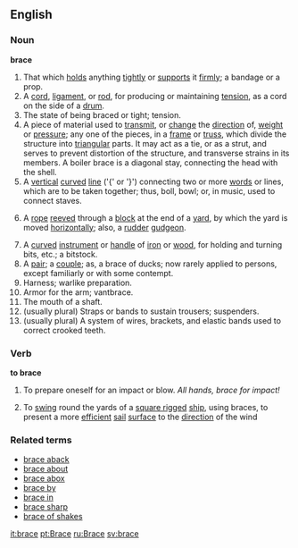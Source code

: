 ==English==

===Noun===

'''brace'''

#That which [[hold]]s anything [[tightly]] or [[supports]] it [[firmly]]; a bandage or a prop.
#A [[cord]], [[ligament]], or [[rod]], for producing or maintaining [[tension]], as a cord on the side of a [[drum]].
#The state of being braced or tight; tension.
#A piece of material used to [[transmit]], or [[change]] the [[direction]] of, [[weight]] or [[pressure]]; any one of the pieces, in a [[frame]] or [[truss]], which divide the structure into [[triangular]] parts. It may act as a tie, or as a strut, and serves to prevent distortion of the structure, and transverse strains in its members. A boiler brace is a diagonal stay, connecting the head with the shell.
#A [[vertical]] [[curved]] [[line]] ('{' or '}') connecting two or more [[word]]s or lines, which are to be taken together; thus, boll, bowl; or, in music, used to connect staves.
#{{nautical}} A [[rope]] [[reeved]] through a [[block]] at the end of a [[yard]], by which the yard is moved [[horizontally]]; also, a [[rudder]] [[gudgeon]].
#A [[curved]] [[instrument]] or [[handle]] of [[iron]] or [[wood]], for holding and turning bits, etc.; a bitstock.
#A [[pair]]; a [[couple]]; as, a brace of ducks; now rarely applied to persons, except familiarly or with some contempt.
#Harness; warlike preparation.
#Armor for the arm; vantbrace.
#The mouth of a shaft.
#(usually plural) Straps or bands to sustain trousers; suspenders.
#(usually plural) A system of wires, brackets, and elastic bands used to correct crooked teeth.

===Verb===
'''to brace'''
#To prepare oneself for an impact or blow. ''All hands, brace for impact!''
#{{nautical}} To [[swing]] round the yards of a [[square rigged]] [[ship]], using braces, to present a more [[efficient]] [[sail]] [[surface]] to the [[direction]] of the wind

===Related terms===
*[[brace aback]]
*[[brace about]]
*[[brace abox]]
*[[brace by]]
*[[brace in]]
*[[brace sharp]]
*[[brace of shakes]]

[[it:brace]]
[[pt:Brace]]
[[ru:Brace]]
[[sv:brace]]